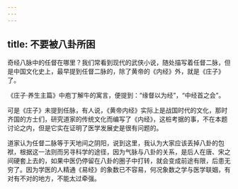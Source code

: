```yaml
---
---
---
```

title: 不要被八卦所困
---




奇经八脉中的任督在哪里？我们常看到现代的武侠小说，随处描写着任督二脉，但是中国文化史上，最早提到任督二脉的，除了黄帝的《内经》外，就是《庄子》了。

《庄子·养生主篇》中庖丁解牛的寓言，便提到：“缘督以为经”，“中经首之会”。

可是《庄子》未提到任脉，有人说，《黄帝内经》实际上是战国时代的文化，那时齐国的方士们，研究道家的传统文化而编写了《内经》，这桩考据的事，不在本题讨论之内，但是它实在证明了医学发展史是很有问题的。

道家认为任督二脉等于天地间之阴阳，说到这里，我认为大家应该丢掉八卦的包袱，根据这一法则而另寻科学的途径，因为气脉与八卦的关系，是后人在唐、宋之间硬套上去的，如果中医仍停留在八卦的圈子中打转，就会变成前途有限，后患无穷了。因为学医的人精通《易经》的象数已不容易，何况象数之学与医学联姻，有对有不对的地方，不能太过牵强。